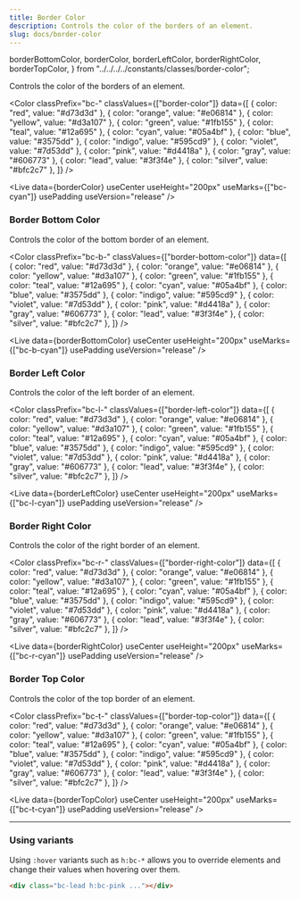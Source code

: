 ```yaml
---
title: Border Color
description: Controls the color of the borders of an element.
slug: docs/border-color
---
```


  borderBottomColor,
  borderColor,
  borderLeftColor,
  borderRightColor,
  borderTopColor,
} from "../../../../constants/classes/border-color";

Controls the color of the borders of an element.

<Color
  classPrefix="bc-"
  classValues={["border-color"]}
  data={[
    { color: "red", value: "#d73d3d" },
    { color: "orange", value: "#e06814" },
    { color: "yellow", value: "#d3a107" },
    { color: "green", value: "#1fb155" },
    { color: "teal", value: "#12a695" },
    { color: "cyan", value: "#05a4bf" },
    { color: "blue", value: "#3575dd" },
    { color: "indigo", value: "#595cd9" },
    { color: "violet", value: "#7d53dd" },
    { color: "pink", value: "#d4418a" },
    { color: "gray", value: "#606773" },
    { color: "lead", value: "#3f3f4e" },
    { color: "silver", value: "#bfc2c7" },
  ]}
/>

<Live
  data={borderColor}
  useCenter
  useHeight="200px"
  useMarks={["bc-cyan"]}
  usePadding
  useVersion="release"
/>

### Border Bottom Color

Controls the color of the bottom border of an element.

<Color
  classPrefix="bc-b-"
  classValues={["border-bottom-color"]}
  data={[
    { color: "red", value: "#d73d3d" },
    { color: "orange", value: "#e06814" },
    { color: "yellow", value: "#d3a107" },
    { color: "green", value: "#1fb155" },
    { color: "teal", value: "#12a695" },
    { color: "cyan", value: "#05a4bf" },
    { color: "blue", value: "#3575dd" },
    { color: "indigo", value: "#595cd9" },
    { color: "violet", value: "#7d53dd" },
    { color: "pink", value: "#d4418a" },
    { color: "gray", value: "#606773" },
    { color: "lead", value: "#3f3f4e" },
    { color: "silver", value: "#bfc2c7" },
  ]}
/>

<Live
  data={borderBottomColor}
  useCenter
  useHeight="200px"
  useMarks={["bc-b-cyan"]}
  usePadding
  useVersion="release"
/>

### Border Left Color

Controls the color of the left border of an element.

<Color
  classPrefix="bc-l-"
  classValues={["border-left-color"]}
  data={[
    { color: "red", value: "#d73d3d" },
    { color: "orange", value: "#e06814" },
    { color: "yellow", value: "#d3a107" },
    { color: "green", value: "#1fb155" },
    { color: "teal", value: "#12a695" },
    { color: "cyan", value: "#05a4bf" },
    { color: "blue", value: "#3575dd" },
    { color: "indigo", value: "#595cd9" },
    { color: "violet", value: "#7d53dd" },
    { color: "pink", value: "#d4418a" },
    { color: "gray", value: "#606773" },
    { color: "lead", value: "#3f3f4e" },
    { color: "silver", value: "#bfc2c7" },
  ]}
/>

<Live
  data={borderLeftColor}
  useCenter
  useHeight="200px"
  useMarks={["bc-l-cyan"]}
  usePadding
  useVersion="release"
/>

### Border Right Color

Controls the color of the right border of an element.

<Color
  classPrefix="bc-r-"
  classValues={["border-right-color"]}
  data={[
    { color: "red", value: "#d73d3d" },
    { color: "orange", value: "#e06814" },
    { color: "yellow", value: "#d3a107" },
    { color: "green", value: "#1fb155" },
    { color: "teal", value: "#12a695" },
    { color: "cyan", value: "#05a4bf" },
    { color: "blue", value: "#3575dd" },
    { color: "indigo", value: "#595cd9" },
    { color: "violet", value: "#7d53dd" },
    { color: "pink", value: "#d4418a" },
    { color: "gray", value: "#606773" },
    { color: "lead", value: "#3f3f4e" },
    { color: "silver", value: "#bfc2c7" },
  ]}
/>

<Live
  data={borderRightColor}
  useCenter
  useHeight="200px"
  useMarks={["bc-r-cyan"]}
  usePadding
  useVersion="release"
/>

### Border Top Color

Controls the color of the top border of an element.

<Color
  classPrefix="bc-t-"
  classValues={["border-top-color"]}
  data={[
    { color: "red", value: "#d73d3d" },
    { color: "orange", value: "#e06814" },
    { color: "yellow", value: "#d3a107" },
    { color: "green", value: "#1fb155" },
    { color: "teal", value: "#12a695" },
    { color: "cyan", value: "#05a4bf" },
    { color: "blue", value: "#3575dd" },
    { color: "indigo", value: "#595cd9" },
    { color: "violet", value: "#7d53dd" },
    { color: "pink", value: "#d4418a" },
    { color: "gray", value: "#606773" },
    { color: "lead", value: "#3f3f4e" },
    { color: "silver", value: "#bfc2c7" },
  ]}
/>

<Live
  data={borderTopColor}
  useCenter
  useHeight="200px"
  useMarks={["bc-t-cyan"]}
  usePadding
  useVersion="release"
/>

---

### Using variants

Using `:hover` variants such as `h:bc-*` allows you to override elements and change their values when hovering over them.

```html "h:bc-pink"
<div class="bc-lead h:bc-pink ..."></div>
```

